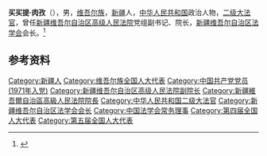 '''买买提·肉孜'''（{{bd|1944年|7月|2018年|11月14日|catIdx=R}}），男，[[维吾尔族|维吾尔族]]，[[新疆|新疆]]人，[[中华人民共和国|中华人民共和国]]政治人物，[[二级大法官|二级大法官]]，曾任[[新疆维吾尔自治区高级人民法院|新疆维吾尔自治区高级人民法院]]党组副书记、院长，[[新疆维吾尔自治区法学会|新疆维吾尔自治区法学会]]会长。<ref>{{Cite web|title=买买提·肉孜同志逝世|url=http://wap.xjdaily.com/xjrb/20181123/119382.html|accessdate=2020-06-30|work=新疆日报|archiveurl=https://web.archive.org/web/20200630080006/http://wap.xjdaily.com/xjrb/20181123/119382.html|archivedate=2020-06-30|dead-url=no}}</ref>

== 参考资料 ==
{{reflist}}

{{中国人物小作品}}
{{Navboxes 
| title  = 买买提·肉孜在[[中国法学会|中国法学会]]的职务
| list1  =
{{中国法学会第五届理事会}}
}}

{{Authority control}}
{{DEFAULTSORT:R}}
[[Category:新疆人|Category:新疆人]]
[[Category:维吾尔族全国人大代表|Category:维吾尔族全国人大代表]]
[[Category:中国共产党党员_(1971年入党)|Category:中国共产党党员 (1971年入党)]]
[[Category:新疆维吾尔自治区高级人民法院副院长|Category:新疆维吾尔自治区高级人民法院副院长]]
[[Category:新疆維吾爾自治區高級人民法院院長|Category:新疆維吾爾自治區高級人民法院院長]]
[[Category:中华人民共和国二级大法官|Category:中华人民共和国二级大法官]]
[[Category:新疆维吾尔自治区法学会会长|Category:新疆维吾尔自治区法学会会长]]
[[Category:中国法学会常务理事|Category:中国法学会常务理事]]
[[Category:第四届全国人大代表|Category:第四届全国人大代表]]
[[Category:第五届全国人大代表|Category:第五届全国人大代表]]